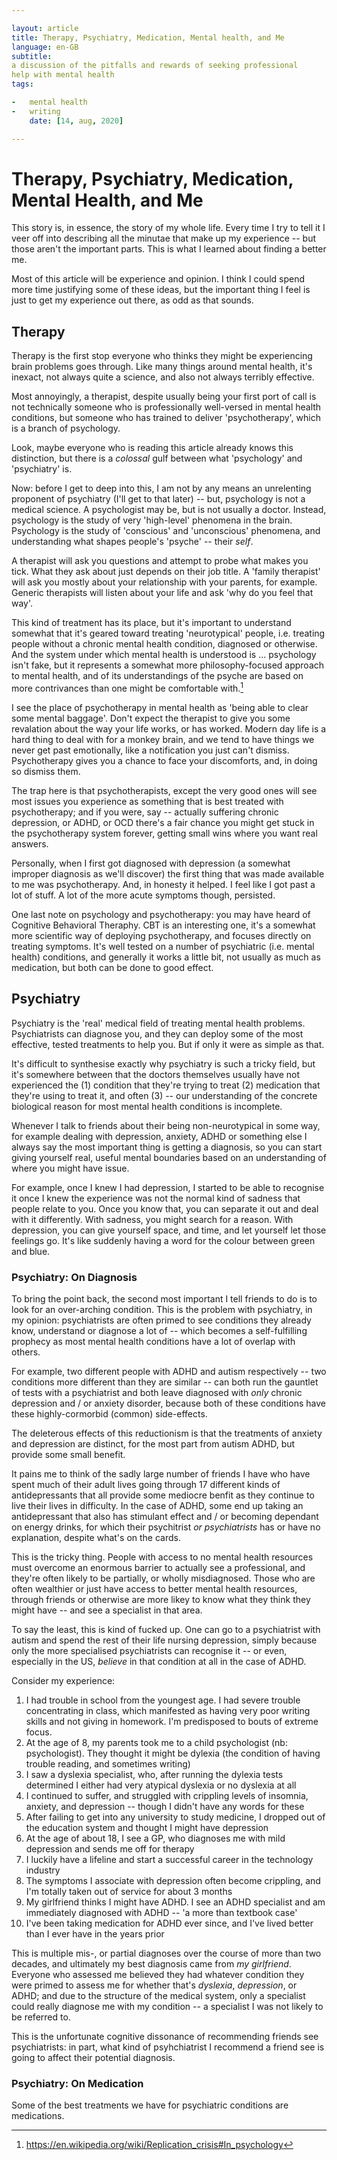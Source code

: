 ```yaml
---

layout: article
title: Therapy, Psychiatry, Medication, Mental health, and Me
language: en-GB
subtitle:
a discussion of the pitfalls and rewards of seeking professional
help with mental health
tags:

-   mental health
-   writing
    date: [14, aug, 2020]

---
```


# Therapy, Psychiatry, Medication, Mental Health, and Me

This story is, in essence, the story of my whole life. Every time I try to tell it I veer off into describing all the minutae that make up my experience -- but those aren't the important parts. This is what I learned about finding a better me.

Most of this article will be experience and opinion. I think I could spend more time justifying some of these ideas, but the important thing I feel is just to get my experience out there, as odd as that sounds.

## Therapy

Therapy is the first stop everyone who thinks they might be experiencing brain problems goes through. Like many things around mental health, it's inexact, not always quite a science, and also not always terribly effective.

Most annoyingly, a therapist, despite usually being your first port of call is not technically someone who is professionally well-versed in mental health conditions, but someone who has trained to deliver 'psychotherapy', which is a branch of psychology.

Look, maybe everyone who is reading this article already knows this distinction, but there is a _colossal_ gulf between what 'psychology' and 'psychiatry' is.

Now: before I get to deep into this, I am not by any means an unrelenting proponent of psychiatry (I'll get to that later) -- but, psychology is not a medical science. A psychologist may be, but is not usually a doctor. Instead, psychology is the study of very 'high-level' phenomena in the brain. Psychology is the study of 'conscious' and 'unconscious' phenomena, and understanding what shapes people's 'psyche' -- their _self_.

A therapist will ask you questions and attempt to probe what makes you tick. What they ask about just depends on their job title. A 'family therapist' will ask you mostly about your relationship with your parents, for example. Generic therapists will listen about your life and ask 'why do you feel that way'.

This kind of treatment has its place, but it's important to understand somewhat that it's geared toward treating 'neurotypical' people, i.e. treating people without a chronic mental health condition, diagnosed or otherwise. And the system under which mental health is understood is ... psychology isn't fake, but it represents a somewhat more philosophy-focused approach to mental health, and of its understandings of the psyche are based on more contrivances than one might be comfortable with.[^1]

[^1]: https://en.wikipedia.org/wiki/Replication_crisis#In_psychology

I see the place of psychotherapy in mental health as 'being able to clear some mental baggage'. Don't expect the therapist to give you some revalation about the way your life works, or has worked. Modern day life is a hard thing to deal with for a monkey brain, and we tend to have things we never get past emotionally, like a notification you just can't dismiss. Psychotherapy gives you a chance to face your discomforts, and, in doing so dismiss them.

The trap here is that psychotherapists, except the very good ones will see most issues you experience as something that is best treated with psychotherapy; and if you were, say -- actually suffering chronic depression, or ADHD, or OCD there's a fair chance you might get stuck in the psychotherapy system forever, getting small wins where you want real answers.

Personally, when I first got diagnosed with depression (a somewhat improper diagnosis as we'll discover) the first thing that was made available to me was psychotherapy. And, in honesty it helped. I feel like I got past a lot of stuff. A lot of the more acute symptoms though, persisted.

One last note on psychology and psychotherapy: you may have heard of Cognitive Behavioral Theraphy. CBT is an interesting one, it's a somewhat more scientific way of deploying psychotherapy, and focuses directly on treating symptoms. It's well tested on a number of psychiatric (i.e. mental health) conditions, and generally it works a little bit, not usually as much as medication, but both can be done to good effect.

## Psychiatry

Psychiatry is the 'real' medical field of treating mental health problems. Psychiatrists can diagnose you, and they can deploy some of the most effective, tested treatments to help you. But if only it were as simple as that.

It's difficult to synthesise exactly why psychiatry is such a tricky field, but it's somewhere between that the doctors themselves usually have not experienced the (1) condition that they're trying to treat (2) medication that they're using to treat it, and often (3) -- our understanding of the concrete biological reason for most mental health conditions is incomplete.

Whenever I talk to friends about their being non-neurotypical in some way, for example dealing with depression, anxiety, ADHD or something else I always say the most important thing is getting a diagnosis, so you can start giving yourself real, useful mental boundaries based on an understanding of where you might have issue.

For example, once I knew I had depression, I started to be able to recognise it once I knew the experience was not the normal kind of sadness that people relate to you. Once you know that, you can separate it out and deal with it differently. With sadness, you might search for a reason. With depression, you can give yourself space, and time, and let yourself let those feelings go. It's like suddenly having a word for the colour between green and blue.

### Psychiatry: On Diagnosis

To bring the point back, the second most important I tell friends to do is to look for an over-arching condition. This is the problem with psychiatry, in my opinion: psychiatrists are often primed to see conditions they already know, understand or diagnose a lot of -- which becomes a self-fulfilling prophecy as most mental health conditions have a lot of overlap with others.

For example, two different people with ADHD and autism respectively -- two conditions more different than they are similar -- can both run the gauntlet of tests with a psychiatrist and both leave diagnosed with _only_ chronic depression and / or anxiety disorder, because both of these conditions have these highly-cormorbid (common) side-effects.

The deleterous effects of this reductionism is that the treatments of anxiety and depression are distinct, for the most part from autism ADHD, but provide some small benefit.

It pains me to think of the sadly large number of friends I have who have spent much of their adult lives going through 17 different kinds of antidepressants that all provide some mediocre benfit as they continue to live their lives in difficulty. In the case of ADHD, some end up taking an antidepressant that also has stimulant effect and / or becoming dependant on energy drinks, for which their psychitrist _or psychiatrists_ has or have no explanation, despite what's on the cards.

This is the tricky thing. People with access to no mental health resources must overcome an enormous barrier to actually see a professional, and they're often likely to be partially, or wholly misdiagnosed. Those who are often wealthier or just have access to better mental health resources, through friends or otherwise are more likey to know what they think they might have -- and see a specialist in that area.

To say the least, this is kind of fucked up. One can go to a psychiatrist with autism and spend the rest of their life nursing depression, simply because only the more specialised psychiatrists can recognise it -- or even, especially in the US, _believe_ in that condition at all in the case of ADHD.

Consider my experience:

1. I had trouble in school from the youngest age. I had severe trouble concentrating in class, which manifested as having very poor writing skills and not giving in homework. I'm predisposed to bouts of extreme focus.
2. At the age of 8, my parents took me to a child psychologist (nb: psychologist). They thought it might be dylexia (the condition of having trouble reading, and sometimes writing)
3. I saw a dyslexia specialist, who, after running the dylexia tests determined I either had very atypical dyslexia or no dyslexia at all
4. I continued to suffer, and struggled with crippling levels of insomnia, anxiety, and depression -- though I didn't have any words for these
5. After failing to get into any university to study medicine, I dropped out of the education system and thought I might have depression
6. At the age of about 18, I see a GP, who diagnoses me with mild depression and sends me off for therapy
7. I luckily have a lifeline and start a successful career in the technology industry
8. The symptoms I associate with depression often become crippling, and I'm totally taken out of service for about 3 months
9. My girlfriend thinks I might have ADHD. I see an ADHD specialist and am immediately diagnosed with ADHD -- 'a more than textbook case'
10. I've been taking medication for ADHD ever since, and I've lived better than I ever have in the years prior

This is multiple mis-, or partial diagnoses over the course of more than two decades, and ultimately my best diagnosis came from _my girlfriend_. Everyone who assessed me believed they had whatever condition they were primed to assess me for whether that's _dyslexia_, _depression_, or ADHD; and due to the structure of the medical system, only a specialist could really diagnose me with my condition -- a specialist I was not likely to be referred to.

This is the unfortunate cognitive dissonance of recommending friends see psychiatrists: in part, what kind of psyhchiatrist I recommend a friend see is going to affect their potential diagnosis.

### Psychiatry: On Medication

Some of the best treatments we have for psychiatric conditions are medications.
